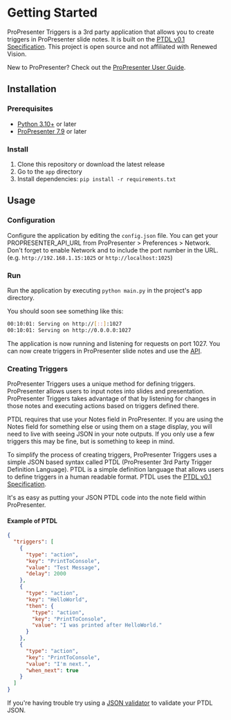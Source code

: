 
# Getting Started
ProPresenter Triggers is a 3rd party application that allows you to create triggers in ProPresenter slide notes. It is built on the [PTDL v0.1 Specification](#ptdl-v01-specification). This project is open source and not affiliated with Renewed Vision.

New to ProPresenter? Check out the [ProPresenter User Guide](https://learn.renewedvision.com/propresenter).

## Installation
### Prerequisites
- [Python 3.10+](https://www.python.org/downloads/) or later
- [ProPresenter 7.9](https://renewedvision.com/propresenter/) or later

### Install
1. Clone this repository or download the latest release
2. Go to the `app` directory
3. Install dependencies: `pip install -r requirements.txt`

## Usage
### Configuration
Configure the application by editing the `config.json` file. You can get your PROPRESENTER_API_URL from ProPresenter > Preferences > Network. Don't forget to enable Network and to include the port number in the URL. (e.g. `http://192.168.1.15:1025` or `http://localhost:1025`)

### Run
Run the application by executing `python main.py` in the project's app directory.

You should soon see something like this:
```bash
00:10:01: Serving on http://[::]:1027
00:10:01: Serving on http://0.0.0.0:1027
```

The application is now running and listening for requests on port 1027. You can now create triggers in ProPresenter slide notes and use the [API](./api-docs).

### Creating Triggers
ProPresenter Triggers uses a unique method for defining triggers. ProPresenter allows users to input notes into slides and presentation. ProPresenter Triggers takes advantage of that by listening for changes in those notes and executing actions based on triggers defined there.

<Callout type="warning" emoji="⚠️">
  PTDL requires that use your Notes field in ProPresenter. If you are using the Notes field for something else or using them on a stage display, you will need to live with seeing JSON in your note outputs. If you only use a few triggers this may be fine, but is something to keep in mind.
</Callout>

To simplify the process of creating triggers, ProPresenter Triggers uses a simple JSON based syntax called PTDL (ProPresenter 3rd Party Trigger Definition Language). PTDL is a simple definition language that allows users to define triggers in a human readable format. PTDL uses the [PTDL v0.1 Specification](./ptdl).

It's as easy as putting your JSON PTDL code into the note field within ProPresenter.

#### Example of PTDL
```json copy filename="PTDL Example"
{
  "triggers": [
    {
      "type": "action",
      "key": "PrintToConsole",
      "value": "Test Message",
      "delay": 2000
    },
    {
      "type": "action",
      "key": "HelloWorld",
      "then": {
        "type": "action",
        "key": "PrintToConsole",
        "value": "I was printed after HelloWorld."
      }
    },
    {
      "type": "action",
      "key": "PrintToConsole",
      "value": "I'm next.",
      "when_next": true
    }
  ]
}
```

If you're having trouble try using a [JSON validator](https://duckduckgo.com/?q=json+validator) to validate your PTDL JSON.